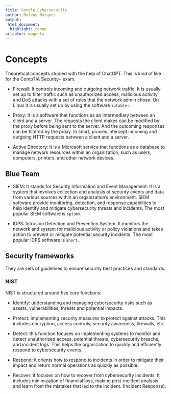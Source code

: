 ```yaml
---
title: Google Cybersecurity
author: Mateus Marques
output:
 html_document:
  highlight: tango
urlcolor: magenta
---
```


# Concepts

Theoretical concepts studied with the help of ChatGPT. This is kind of like for the CompTIA Security+ exam.

* Firewall: It controls incoming and outgoing network traffic. It is usually set up to filter traffic such as unauthorized access, malicious activity and DoS attacks with a set of rules that the network admin chose.
On Linux it is usually set up by using the software `iptables`.

* Proxy: It is a software that functions as an intermediary between an client and a server. The requests the client makes can be modified by the proxy before being sent to the server. And the outcoming responses can be filtered
by the proxy. In short, proxies intercept incoming and outgoing HTTP requests between a client and a server.

* Active Directory: It is a Microsoft service that functions as a database to manage network resources within an organization, such as users, computers, printers, and other network devices.

## Blue Team

* SIEM: It stands for Security Information and Event Management. It is a system that involves collection and analysis of security events and data from various sources within an organization's environment.
SIEM software provide monitoring, detection, and response capabilities to help identify and mitigate cybersecurity threats and incidents. The most popular SIEM software is `splunk`.

* IDPS: Intrusion Detection and Prevention System. It monitors the network and system for malicious activity or policy violations and takes action to prevent or mitigate potential security incidents.
The most popular IDPS software is `snort`.

## Security frameworks

They are sets of guidelines to ensure security best practices and standards.

### NIST

NIST is structured around five core functions:

* Identify: understanding and managing cybersecurity risks such as assets, vulnerabilities, threats and potential impacts.

* Protect: implementing security measures to protect against attacks. This includes encryption, access controls, security awareness, firewalls, etc.

* Detect: this function focuses on implementing systems to monitor and detect unauthorized access, potential threats, cybersecurity breachs, and incident logs. This helps the organization to quickly and efficiently respond
to cybersecurity events.

* Respond: it orients how to respond to incidents in order to mitigate their impact and return normal operations as quickly as possible.

* Recover: it focuses on how to recover from cybersecurity incidents. It includes minimization of financial loss, making post-incident analysis and learn from the mistakes that led to the incident. (Incident Response).

